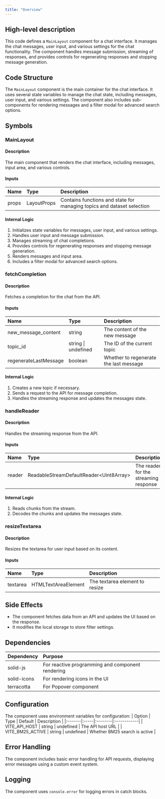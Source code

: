 ```yaml
---
title: "Overview"
---
```


## High-level description
This code defines a `MainLayout` component for a chat interface. It manages the chat messages, user input, and various settings for the chat functionality. The component handles message submission, streaming of responses, and provides controls for regenerating responses and stopping message generation.

## Code Structure
The `MainLayout` component is the main container for the chat interface. It uses several state variables to manage the chat state, including messages, user input, and various settings. The component also includes sub-components for rendering messages and a filter modal for advanced search options.

## Symbols

### MainLayout
#### Description
The main component that renders the chat interface, including messages, input area, and various controls.

#### Inputs
| Name | Type | Description |
|:-----|:-----|:------------|
| props | LayoutProps | Contains functions and state for managing topics and dataset selection |

#### Internal Logic
1. Initializes state variables for messages, user input, and various settings.
2. Handles user input and message submission.
3. Manages streaming of chat completions.
4. Provides controls for regenerating responses and stopping message generation.
5. Renders messages and input area.
6. Includes a filter modal for advanced search options.

### fetchCompletion
#### Description
Fetches a completion for the chat from the API.

#### Inputs
| Name | Type | Description |
|:-----|:-----|:------------|
| new_message_content | string | The content of the new message |
| topic_id | string \| undefined | The ID of the current topic |
| regenerateLastMessage | boolean | Whether to regenerate the last message |

#### Internal Logic
1. Creates a new topic if necessary.
2. Sends a request to the API for message completion.
3. Handles the streaming response and updates the messages state.

### handleReader
#### Description
Handles the streaming response from the API.

#### Inputs
| Name | Type | Description |
|:-----|:-----|:------------|
| reader | ReadableStreamDefaultReader&lt;Uint8Array&gt; | The reader for the streaming response |

#### Internal Logic
1. Reads chunks from the stream.
2. Decodes the chunks and updates the messages state.

### resizeTextarea
#### Description
Resizes the textarea for user input based on its content.

#### Inputs
| Name | Type | Description |
|:-----|:-----|:------------|
| textarea | HTMLTextAreaElement | The textarea element to resize |

## Side Effects
- The component fetches data from an API and updates the UI based on the response.
- It modifies the local storage to store filter settings.

## Dependencies
| Dependency | Purpose |
|:-----------|:--------|
| solid-js | For reactive programming and component rendering |
| solid-icons | For rendering icons in the UI |
| terracotta | For Popover component |

## Configuration
The component uses environment variables for configuration:
| Option | Type | Default | Description |
|:-------|:-----|:--------|:------------|
| VITE_API_HOST | string | undefined | The API host URL |
| VITE_BM25_ACTIVE | string | undefined | Whether BM25 search is active |

## Error Handling
The component includes basic error handling for API requests, displaying error messages using a custom event system.

## Logging
The component uses `console.error` for logging errors in catch blocks.